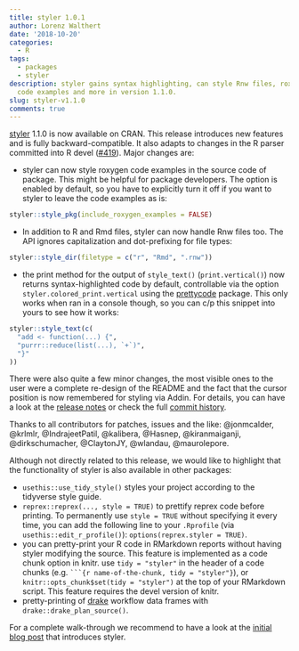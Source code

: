 ```yaml
---
title: styler 1.0.1
author: Lorenz Walthert
date: '2018-10-20'
categories:
  - R
tags:
  - packages
  - styler
description: styler gains syntax highlighting, can style Rnw files, roxygen
  code examples and more in version 1.1.0.
slug: styler-v1.1.0
comments: true
---
```


[styler](https://github.com/r-lib/styler) 1.1.0 is now available on CRAN. This 
release introduces new features and is fully backward-compatible. It also
adapts to changes in the R parser committed into R devel ([#419](https://github.com/r-lib/styler/issues/419)). Major changes
are:

* styler can now style roxygen code examples in the source code of package.
  This might be helpful for package developers. The option is enabled by
  default, so you have to explicitly turn it off if you want to styler to leave
  the code examples as is: 

```r
styler::style_pkg(include_roxygen_examples = FALSE)
```
  
  
* In addition to R and Rmd files, styler can now handle Rnw files too. The API 
  ignores capitalization and dot-prefixing for file types:

```r
styler::style_dir(filetype = c("r", "Rmd", ".rnw"))
```
* the print method for the output of `style_text()` (`print.vertical()`) now
  returns syntax-highlighted code by default, controllable via the option 
  `styler.colored_print.vertical` using the [prettycode](https://CRAN.R-project.org/package=prettycode) package. This only 
  works when ran in a console though, so you can c/p this snippet into yours
  to see how it works:
  
```r
styler::style_text(c(
  "add <- function(...) {", 
  "purrr::reduce(list(...), `+`)", 
  "}"
))
```


There were also quite a few minor changes, the most visible ones to the user 
were a complete re-design of the README and the fact that the cursor position is 
now remembered for styling via Addin. For details, you can have a look at the [release notes](https://github.com/r-lib/styler/releases/tag/v1.1.0) or check the 
full [commit history](https://github.com/r-lib/styler).


Thanks to all contributors for patches, issues and the like:
@jonmcalder, @krlmlr, @IndrajeetPatil, @kalibera, @Hasnep, @kiranmaiganji, 
@dirkschumacher, @ClaytonJY, @wlandau, @maurolepore.

Although not directly related to this release, we would like to highlight that 
the functionality of styler is also available in other packages:

  - `usethis::use_tidy_style()` styles your project according to the
    tidyverse style guide.
  - `reprex::reprex(..., style = TRUE)` to prettify reprex code before
    printing. To permanently use `style = TRUE` without specifying it
    every time, you can add the following line to your `.Rprofile` (via
    `usethis::edit_r_profile()`): `options(reprex.styler = TRUE)`.
  - you can pretty-print your R code in RMarkdown reports without having
    styler modifying the source. This feature is implemented as a code
    chunk option in knitr. use `tidy = "styler"` in the header of a code
    chunks (e.g. ` ```{r name-of-the-chunk, tidy = "styler"}`), or
    `knitr::opts_chunk$set(tidy = "styler")` at the top of your
    RMarkdown script. This feature requires the devel version of knitr.
  - pretty-printing of [drake](https://github.com/ropensci/drake)
    workflow data frames with `drake::drake_plan_source()`.

For a complete walk-through we recommend to have a look at the [initial blog post](https://lorenzwalthert.netlify.com/posts/stylerpost/) that introduces 
styler.
